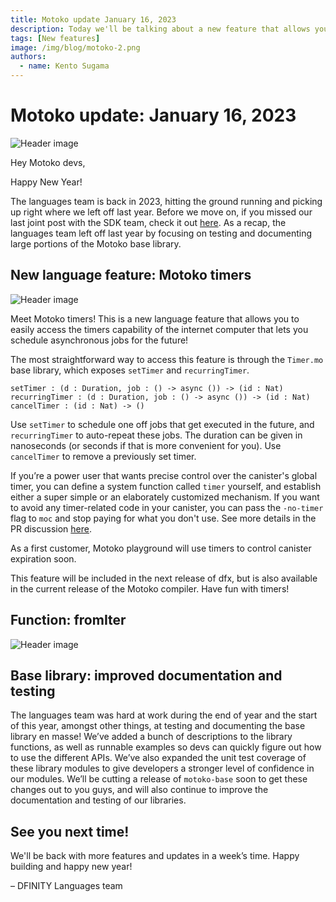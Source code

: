 ```yaml
---
title: Motoko update January 16, 2023
description: Today we'll be talking about a new feature that allows you to schedule timers in your code.
tags: [New features]
image: /img/blog/motoko-2.png
authors:
  - name: Kento Sugama
---
```


# Motoko update: January 16, 2023
![Header image](../_assets/motoko-2.png)

Hey Motoko devs,

Happy New Year!

The languages team is back in 2023, hitting the ground running and picking up right where we left off last year. Before
we move on, if you missed our last joint post with the SDK team, check it
out [here](https://forum.dfinity.org/t/sdk-motoko-weekly-update-part-3/17553). As a recap, the languages team left off
last year by focusing on testing and documenting large portions of the Motoko base library.

## New language feature: Motoko timers

![Header image](../_assets/timers.png)

Meet Motoko timers! This is a new language feature that allows you to easily access the timers capability of the
internet computer that lets you schedule asynchronous jobs for the future!

The most straightforward way to access this feature is through the `Timer.mo` base library, which exposes `setTimer`
and `recurringTimer`.

```
setTimer : (d : Duration, job : () -> async ()) -> (id : Nat)
recurringTimer : (d : Duration, job : () -> async ()) -> (id : Nat)
cancelTimer : (id : Nat) -> ()
```

Use `setTimer` to schedule one off jobs that get executed in the future, and `recurringTimer` to auto-repeat these jobs.
The duration can be given in nanoseconds (or seconds if that is more convenient for you). Use `cancelTimer` to remove a
previously set timer.

If you’re a power user that wants precise control over the canister's global timer, you can define a system function
called `timer` yourself, and establish either a super simple or an elaborately customized mechanism. If you want to
avoid any timer-related code in your canister, you can pass the `-no-timer` flag to `moc` and stop paying for what you
don't use. See more details in the PR discussion [here](https://github.com/dfinity/motoko/pull/3542).

As a first customer, Motoko playground will use timers to control canister expiration soon.

This feature will be included in the next release of dfx, but is also available in the current release of the Motoko
compiler. Have fun with timers!

## Function: fromIter
![Header image](../_assets/fromiter.png)

## Base library: improved documentation and testing

The languages team was hard at work during the end of year and the start of this year, amongst other things, at testing
and documenting the base library en masse! We’ve added a bunch of descriptions to the library functions, as well as
runnable examples so devs can quickly figure out how to use the different APIs. We’ve also expanded the unit test
coverage of these library modules to give developers a stronger level of confidence in our modules. We’ll be cutting a
release of `motoko-base` soon to get these changes out to you guys, and will also continue to improve the documentation
and testing of our libraries.

## See you next time!

We'll be back with more features and updates in a week’s time. Happy building and happy new year!

– DFINITY Languages team

